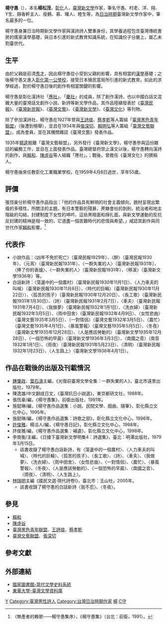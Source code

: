 {{multiple issues|
{{inappropriate tone|time=2016-02-15T16:36:32+00:00}}
{{non-free|time=2016-02-15T16:36:32+00:00}}
}}
{{Infobox person
| name          = 楊守愚
| image         = 楊守愚.jpg
| alt           = 
| caption       = 
| birth_name    = 楊松茂
| birth_date    = {{Birth date|1905|03|09}}
| birth_place   = {{TWN-JPN}}[[臺中州|臺中州]][[彰化郡|彰化郡]]
| death_date    = {{Death date and age|1959|04|08|1905|03|09}} 
| death_place   = {{ROC|臺灣省}}[[彰化縣|彰化縣]]
| nationality   = {{JPN-EMP}}（1905年–1945年）<br>{{ROC}}（1945年–1959年）
| other_names   = 守愚、村老、洋、翔、Y生、靜香軒主人、瘦鶴、慕、曙人、睦生（皆筆名）
| occupation    = 作家
| years_active  = 
| known_for     = 
| notable_works = 
| hometown      = 
}}
'''楊守愚'''（{{bd|1905年|3月9日|1959年|4月8日|Y}}），本名'''楊松茂'''，[[彰化縣|彰化]]人，[[台灣|臺灣]][[新文學|新文學]]作家，筆名守愚、村老、洋、翔、Y生、靜香軒主人、瘦鶴、慕、曙人、睦生等，為[[臺灣日治時期|日治時期]]臺灣新文學作家中，筆名最多的一位。

楊守愚身兼日治時期新文學作家與漢詩詩人雙重身份，其學養過程包含臺灣傳統書房的儒家漢學基礎，與日本引進的新式教育知識系統，在知識份子分層上，屬乙未割臺世代。

== 生平 ==
由於父親是前清[[秀才|秀才]]，因此楊守愚從小受到父親的影響，具有相當的[[漢學|漢學]]基礎；之後楊守愚又進入[[彰化第一公學校|彰化第一公學校]]，接受日本殖民當局所引進的新式教育。如此的求學經過，對於楊守愚日後的創作有相當關鍵的影響。

楊守愚是彰化漢詩社「[[應社|應社]]」、「[[慶社|慶社]]」的成員，除了創作漢詩，也以中國白話文混雜大量的臺灣話文創作小說、新詩等新文學作品，其作品陸續發表於《[[台灣民報|臺灣民報]]》、《[[台灣新民報|臺灣新民報]]》、《[[台灣文藝|臺灣文藝]]》、《[[台灣新文學|臺灣新文學]]》、《[[台灣文化|臺灣文化]]》等刊物。

除了參加漢詩社，楊守愚在1927年曾與[[王詩琅|王詩琅]]、[[蔡孝乾|蔡孝乾]]等人籌組「[[台灣黑色青年聯盟|臺灣黑色青年聯盟]]」（後遭到檢舉），並且在1934年與[[張深切|張深切]]、[[賴明弘|賴明弘]]等人籌組「[[台灣文藝聯盟|臺灣文藝聯盟]]」，成為會員，並在其機關雜誌《臺灣文藝》發表作品。

1935年[[楊逵|楊逵]]脫離「臺灣文藝聯盟」，另外發行《臺灣新文學》，楊守愚參與這份雜誌的編務工作，並且在上面發表作品。臺灣總督府禁止漢文以後，楊守愚轉向漢詩的創作，與[[賴和|賴和]]、[[陳虛谷|陳虛谷]]等人組織「應社」。；戰後，曾擔任《臺灣文化》的撰稿人。

楊守愚後來任教彰化工業職業學校，在1959年4月8日過世，享年55歲。

==評價==
張恆豪分析楊守愚作品指出：「他的作品具有鮮明的社會主義傾向，題材呈現出繁複的多樣性，所關注的主題，有日本警察的殘暴，蔗糖會社的剝削，統治者和地主階級的勾結，封建制度下女性的呻吟，這些黑暗面和掙扎面，與新文學運動的反抗反封建的精神是相一致的，它道盡一個苦難時代的悲情與希望。」咸認其創作與同世代作家[[賴和|賴和]]影響。<ref>〈無產者的輓歌——楊守愚集序〉，《楊守愚集》（台北：前衛，1991）。</ref>

==代表作==
*小說作品：〈凶年不免於死亡〉（臺灣民報1929年）、〈醉〉（臺灣民報1930年）、〈元宵〉（臺灣新民報1931年）、〈一群失業的人〉（臺灣新民報1931年）、〈捧了你的香爐〉、〈一群失業的人〉（臺灣新民報1931年）、〈移溪〉（臺灣新文學1936年）等。
*白話新詩：〈蕩盪中的一個農村〉（臺灣新民報1930年11月1日）、〈人力車夫的叫喊〉（臺灣新民報1930年11月8日）、〈時代的巨輪〉（臺灣新民報1930年11月22日））、〈孤苦的孩子〉（臺灣新民報1930年12月20日）、〈長工歌〉（臺灣新民報1931年1月30日）、〈詩〉（臺灣新民報1931年2月7日）、〈車夫〉（臺灣新民報1931年7月4日）、〈我做夢〉（臺灣新民報1932年1月1日）、〈洗衣婦〉（臺灣新民報1932年3月5日）、〈雨中田舍〉（臺灣新民報1932年4月9日）、〈女性悲曲〉（臺灣文藝1935年3月5日）、〈一對情侶〉（臺灣文藝1932年3月5日）、〈農忙〉（臺灣文藝1935年4月1日）、〈暴風警報〉（臺灣文藝1935年5月5日）、〈冬夜〉（臺灣新文學1935年12月28日）、〈人是應該勞動的〉（臺灣新文學1935年12月28日）、〈一個恐怖的早晨〉（臺灣新文學1936年3月3日）、〈南國之音〉（南音1932年1月1日）、〈雨夜〉（臺灣新民報1931年5月23日）、〈清明〉（臺灣新民報1932年1月23日）、〈人生路上〉（臺灣新文學1936年4月1日）。

==作品在戰後的出版及刊載情況==
* [[鍾肇政|鍾肇政]]、[[葉石濤|葉石濤]]主編，《光復前臺灣文學全集：一群失業的人》，臺北市遠景出版社，1979年。
* 陳逸雄/中文翻成日文，《臺灣抗日小說選》，東京都研文社，1988年。
* 張恆豪/編，《楊守愚集》，前衛出版社，1991年。
* 施懿琳/編，《楊守愚作品選集：小說、民間文學、戲曲、隨筆》，彰化縣立文化中心，1995年。
* 施懿琳/編，《楊守愚作品選集：詩歌之部》，彰化縣立文化中心，1996年。
* [[許俊雅|許俊雅]]、楊洽人/編，《楊守愚日記》，彰化縣立文化中心，1998年。
* 許俊雅/編，《楊守愚作品選集：補遺》，彰化縣立文化中心，1998年。
* 李南衡/主編，《日據下臺灣新文學明集4：詩選集》，臺北：明潭出版社，1979年3月15日。
**該書收錄了楊守愚白話新詩，有〈蕩盪中的一個農村〉、〈人力車夫的叫喊〉、〈時代的巨輪〉、〈孤苦的孩子〉、〈長工歌〉、〈詩〉、〈車夫〉、〈我做夢〉、〈洗衣婦〉、〈雨中田舍〉、〈女性悲曲〉、〈一對情侶〉、〈農忙〉、〈暴風警報〉、〈冬夜〉、〈人是應該勞動的〉、〈一個恐怖的早晨〉、〈南國之音〉、〈雨夜〉、〈清明〉、〈人生路上〉。
* [[林瑞明|林瑞明]]主編《國民文選‧現代詩卷I》，臺北市：玉山社，2005年。
**該書收錄了楊守愚的白話新詩〈我不忍〉、〈冬夜〉。

== 參見 ==
* [[賴和|賴和]]
* [[陳虛谷|陳虛谷]]
* [[台灣黑色青年聯盟|臺灣黑色青年聯盟]]、[[王詩琅|王詩琅]]、[[蔡孝乾|蔡孝乾]]
* [[台灣文藝聯盟|臺灣文藝聯盟]]、[[張深切|張深切]]

== 參考文獻 ==
{{reflist}}

== 外部連結 ==
{{commonscat|Yang Shou-yu}}
{{wikisource|Author:楊守愚}}
{{wikiquote}}
*[http://lit.ncl.edu.tw/hypage.cgi?hyqstr=aijgmmnicgjihjfnnqlifgmoknespkmnhgpjmlhnkwnlhkoinkhioplxihomnldtopnihmknmmijollxhooljvegknmpesknmohtoimvhkluixhnowmvhkkwmuhoplixhroqnmdupjnnhtkwnmhsphixigpjnrgulkjkejlhjqegljjneflqjieilkjiefkvmxikplioiipqnlhooljveglkjiekljjkdsmiiveflhjjdlpkmohroimpesljiogimqkmeslkjkejlhjqegljjneflqjieilkjief 國家圖書館-當代文學史料系統]{{dead link|date=2018年3月 |bot=InternetArchiveBot |fix-attempted=yes }}
*[http://dcc.ndhu.edu.tw/literature/author19.htm 東華大學-臺灣文學資料庫] {{Wayback|url=http://dcc.ndhu.edu.tw/literature/author19.htm |date=20090113092039 }}

[[Category:臺灣散文作家|Y]]
[[Category:臺灣男性詩人|Category:臺灣男性詩人]]
[[Category:台灣日治時期作家|Category:台灣日治時期作家]]
[[Category:彰化縣人|楊]]
[[Category:杨姓|C守]]